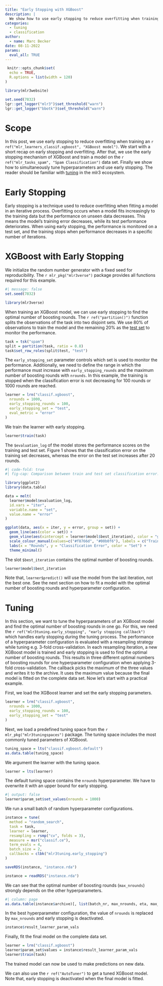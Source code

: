 ```yaml
---
title: "Early Stopping with XGBoost"
description: |
  We show how to use early stopping to reduce overfitting when training XGBoost models.
categories:
  - tuning
  - classification
author:
  - name: Marc Becker
date: 08-11-2022
params:
  eval_all: TRUE
---
```


```r
 knitr::opts_chunk$set(
  echo = TRUE,
  R.options = list(width = 120)
)

library(mlr3website)

set.seed(7832)
lgr::get_logger("mlr3")$set_threshold("warn")
lgr::get_logger("bbotk")$set_threshold("warn")
```

# Scope

In this post, we use early stopping to reduce overfitting when training an `r ref("mlr_learners_classif.xgboost", "XGBoost model")`.
We start with a short recap on early stopping and overfitting.
After that, we use the early stopping mechanism of XGBoost and train a model on the `r ref("mlr_tasks_spam", "Spam Classification")` data set.
Finally we show how to simultaneously tune hyperparameters and use early stopping.
The reader should be familiar with [tuning](https://mlr3gallery.mlr-org.com/posts/2021-03-09-practical-tuning-series-tune-a-support-vector-machine/) in the mlr3 ecosystem.

# Early Stopping

Early stopping is a technique used to reduce overfitting when fitting a model in an iterative process.
Overfitting occurs when a model fits increasingly to the training data but the performance on unseen data decreases.
This means the model's training error decreases, while its test performance deteriorates.
When using early stopping, the performance is monitored on a test set, and the training stops when performance decreases in a specific number of iterations.

# XGBoost with Early Stopping

We initialize the random number generator with a fixed seed for reproducibility.
The `r mlr_pkg("mlr3verse")` package provides all functions required for this example.

```r
#| message: false
set.seed(7832)

library(mlr3verse)
```

When training an XGBoost model, we can use early stopping to find the optimal number of boosting rounds.
The `r ref("partition()")` function splits the observations of the task into two disjoint sets.
We use 80% of observations to train the model and the remaining 20% as the [test set](https://mlr3.mlr-org.com/reference/Task.html#active-bindings) to monitor the performance.

```r
task = tsk("spam")
split = partition(task, ratio = 0.8)
task$set_row_roles(split$test, "test")
```

The `early_stopping_set` parameter controls which set is used to monitor the performance.
Additionally, we need to define the range in which the performance must increase with `early_stopping_rounds` and the maximum number of boosting rounds with `nrounds`.
In this example, the training is stopped when the classification error is not decreasing for 100 rounds or 1000 rounds are reached.

```r
learner = lrn("classif.xgboost",
  nrounds = 1000,
  early_stopping_rounds = 100,
  early_stopping_set = "test",
  eval_metric = "error"
)
```

We train the learner with early stopping.

```r
learner$train(task)
```

The `$evaluation_log` of the model stores the performance scores on the training and test set.
Figure 1 shows that the classification error on the training set decreases, whereas the error on the test set increases after 20 rounds.

```r
#| code-fold: true
#| fig-cap: Comparison between train and test set classification error.

library(ggplot2)
library(data.table)

data = melt(
  learner$model$evaluation_log,
  id.vars = "iter",
  variable.name = "set",
  value.name = "error"
)

ggplot(data, aes(x = iter, y = error, group = set)) +
  geom_line(aes(color = set)) +
  geom_vline(aes(xintercept = learner$model$best_iteration), color = "grey") +
  scale_colour_manual(values=c("#f8766d", "#00b0f6"), labels = c("Train", "Test")) +
  labs(x = "Rounds", y = "Classification Error", color = "Set") +
  theme_minimal()
```

The slot `$best_iteration` contains the optimal number of boosting rounds.

```r
learner$model$best_iteration
```

Note that, `learner$predict()` will use the model from the last iteration, not the best one.
See the next section on how to fit a model with the optimal number of boosting rounds and hyperparameter configuration.

# Tuning

In this section, we want to tune the hyperparameters of an XGBoost model and find the optimal number of boosting rounds in one go.
For this, we need the `r ref("mlr3tuning.early_stopping", "early stopping callback")` which handles early stopping during the tuning process.
The performance of a hyperparameter configuration is evaluated with a resampling strategy while tuning e.g. 3-fold cross-validation.
In each resampling iteration, a new XGBoost model is trained and early stopping is used to find the optimal number of boosting rounds.
This results in three different optimal numbers of boosting rounds for one hyperparameter configuration when applying 3-fold cross-validation.
The callback picks the maximum of the three values and writes it to the archive.
It uses the maximum value because the final model is fitted on the complete data set.
Now let's start with a practical example.

First, we load the XGBoost learner and set the early stopping parameters.

```r
learner = lrn("classif.xgboost",
  nrounds = 1000,
  early_stopping_rounds = 100,
  early_stopping_set = "test"
)
```

Next, we load a predefined tuning space from the `r mlr_pkg("mlr3tuningspaces")` package.
The tuning space includes the most commonly tuned parameters of XGBoost.

```r
tuning_space = lts("classif.xgboost.default")
as.data.table(tuning_space)
```

We argument the learner with the tuning space.

```r
learner = lts(learner)
```

The default tuning space contains the `nrounds` hyperparameter.
We have to overwrite it with an upper bound for early stopping.

```r
#| output: false
learner$param_set$set_values(nrounds = 1000)
```

We run a small batch of random hyperparameter configurations.

```r
instance = tune(
  method = "random_search",
  task = task,
  learner = learner,
  resampling = rsmp("cv", folds = 3),
  measure = msr("classif.ce"),
  term_evals = 4,
  batch_size = 2,
  callbacks = clbk("mlr3tuning.early_stopping")
)
```

```r
saveRDS(instance, "instance.rda")
```

```r
instance = readRDS("instance.rda")
```

We can see that the optimal number of boosting rounds (`max_nrounds`) strongly depends on the other hyperparameters.

```r
#| column: page
as.data.table(instance$archive)[, list(batch_nr, max_nrounds, eta, max_depth, colsample_bytree, colsample_bylevel, lambda, alpha, subsample)]
```

In the best hyperparameter configuration, the value of `nrounds` is replaced by `max_nrounds` and early stopping is deactivated.

```r
instance$result_learner_param_vals
```

Finally, fit the final model on the complete data set.

```r
learner = lrn("classif.xgboost")
learner$param_set$values = instance$result_learner_param_vals
learner$train(task)
```

The trained model can now be used to make predictions on new data.

We can also use the `r ref("AutoTuner")` to get a tuned XGBoost model.
Note that, early stopping is deactivated when the final model is fitted.
